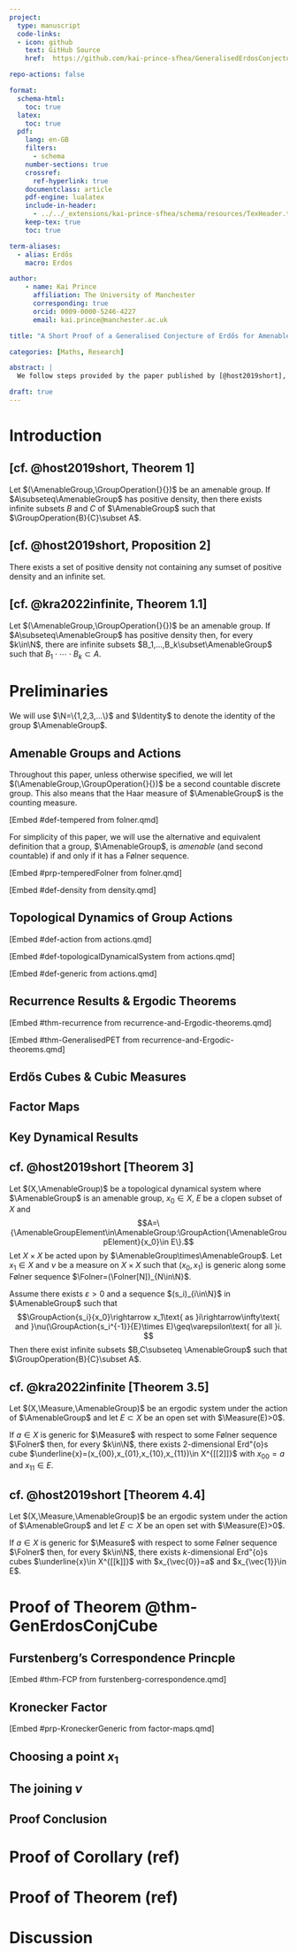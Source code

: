 ```yaml
---
project:
  type: manuscript
  code-links:
  - icon: github
    text: GitHub Source
    href:  https://github.com/kai-prince-sfhea/GeneralisedErdosConjecture/blob/main/ErdosConjecture.qmd

repo-actions: false

format:
  schema-html:
    toc: true
  latex:
    toc: true
  pdf:
    lang: en-GB
    filters:
      - schema
    number-sections: true
    crossref:
      ref-hyperlink: true
    documentclass: article
    pdf-engine: lualatex
    include-in-header:
      - ../../_extensions/kai-prince-sfhea/schema/resources/TexHeader.tex
    keep-tex: true
    toc: true

term-aliases:
  - alias: Erdős
    macro: Erdos

author:
    - name: Kai Prince
      affiliation: The University of Manchester
      corresponding: true
      orcid: 0009-0000-5246-4227
      email: kai.prince@manchester.ac.uk

title: "A Short Proof of a Generalised Conjecture of Erdős for Amenable Groups"

categories: [Maths, Research]

abstract: |
  We follow steps provided by the paper published by [@host2019short], 'A Short Proof of a Conjecture of Erdős Proved by Moreira, Richter and Robertson', as well as using the results provided by [@kra2022infinite], to generalise the proof of Erdős's conjecture for amenable groups. The main result that we aim to prove is: 'every positively dense subset of an amenable group contains the group sumset of $k$ infinite sets for every natural number $k$'.

draft: true
---
```


# Introduction

::: {#thm-GenErdosConjComb}
## [cf. @host2019short, Theorem 1]

Let $(\AmenableGroup,\GroupOperation{}{})$ be an amenable group. If $A\subseteq\AmenableGroup$ has positive density, then there exists infinite subsets $B$ and $C$ of $\AmenableGroup$ such that $\GroupOperation{B}{C}\subset A$.
:::

::: {#thm-GenErdosConjRel}
## [cf. @host2019short, Proposition 2]

There exists a set of positive density not containing any sumset of positive density and an infinite set.
:::

::: {#thm-GenNErdosConjComb}
## [cf. @kra2022infinite, Theorem 1.1]

Let $(\AmenableGroup,\GroupOperation{}{})$ be an amenable group. If $A\subseteq\AmenableGroup$ has positive density then, for every $k\in\N$, there are infinite subsets $B_1,...,B_k\subset\AmenableGroup$ such that $B_1\cdot\cdots\cdot B_k\subset A$.
:::

# Preliminaries

We will use $\N=\{1,2,3,...\}$ and $\Identity$ to denote the identity of the group $\AmenableGroup$.

## Amenable Groups and Actions

Throughout this paper, unless otherwise specified, we will let $(\AmenableGroup,\GroupOperation{}{})$ be a second countable discrete group. This also means that the Haar measure of $\AmenableGroup$ is the counting measure.

:::: {#def-FolnerSequenceDef}

[Embed #def-tempered from folner.qmd]

::::

For simplicity of this paper, we will use the alternative and equivalent definition that a group, $\AmenableGroup$, is *amenable* (and second countable) if and only if it has a Følner sequence.

:::: {#def-TemperedSequenceDef}

[Embed #prp-temperedFolner from folner.qmd]

::::

:::: {#def-DensityDef}

[Embed #def-density from density.qmd]

::::

## Topological Dynamics of Group Actions

:::: {#def-ActionDef}

[Embed #def-action from actions.qmd]

::::

:::: {#def-TopologicalDynamicSystemsDef}

[Embed #def-topologicalDynamicalSystem from actions.qmd]

::::

:::: {#def-GenericDef}

[Embed #def-generic from actions.qmd]

::::

## Recurrence Results & Ergodic Theorems

::: {#thm-BergelsonRecurrence}

[Embed #thm-recurrence from recurrence-and-Ergodic-theorems.qmd]

:::

::: {#thm-GeneralisedPET}

[Embed #thm-GeneralisedPET from recurrence-and-Ergodic-theorems.qmd]

:::

## Erdős Cubes & Cubic Measures

## Factor Maps

## Key Dynamical Results

::: {#thm-GenErdosConjDyn}
## cf. @host2019short [Theorem 3]

Let $(X,\AmenableGroup)$ be a topological dynamical system where $\AmenableGroup$ is an amenable group, $x_0\in X$, $E$ be a clopen subset of $X$ and
$$A=\{\AmenableGroupElement\in\AmenableGroup:\GroupAction{\AmenableGroupElement}{x_0}\in E\}.$$
Let $X\times X$ be acted upon by $\AmenableGroup\times\AmenableGroup$. Let $x_1\in X$ and $\nu$ be a measure on $X\times X$ such that $(x_0,x_1)$ is generic along some Følner sequence $\Folner=(\Folner[N])_{N\in\N}$.

Assume there exists $\varepsilon>0$ and a sequence $(s_i)_{i\in\N}$ in $\AmenableGroup$ such that
$$\GroupAction{s_i}{x_0}\rightarrow x_1\text{ as }i\rightarrow\infty\text{ and }\nu(\GroupAction{s_i^{-1}}{E}\times E)\geq\varepsilon\text{ for all }i. $$
Then there exist infinite subsets $B,C\subseteq \AmenableGroup$ such that $\GroupOperation{B}{C}\subset A$.

:::

::: {#thm-GenErdosConjCube}
## cf. @kra2022infinite [Theorem 3.5]

Let $(X,\Measure,\AmenableGroup)$ be an ergodic system under the action of $\AmenableGroup$ and let $E\subset X$ be an open set with $\Measure(E)>0$.

If $a\in X$ is generic for $\Measure$ with respect to some Følner sequence $\Folner$ then, for every $k\in\N$, there exists $2$-dimensional Erd\"{o}s cube $\underline{x}=(x_{00},x_{01},x_{10},x_{11})\in X^{[[2]]}$ with $x_{00}=a$ and $x_{11}\in E$.

:::

::: {#thm-GenNErdosConjCube}
## cf. @host2019short [Theorem 4.4]

Let $(X,\Measure,\AmenableGroup)$ be an ergodic system under the action of $\AmenableGroup$ and let $E\subset X$ be an open set with $\Measure(E)>0$.

If $a\in X$ is generic for $\Measure$ with respect to some Følner sequence $\Folner$ then, for every $k\in\N$, there exists $k$-dimensional Erd\"{o}s cubes $\underline{x}\in X^{[[k]]}$ with $x_{\vec{0}}=a$ and $x_{\vec{1}}\in E$.

:::

# Proof of Theorem @thm-GenErdosConjCube

## Furstenberg's Correspondence Princple

::: {#thm-Furstenberg}

[Embed #thm-FCP from furstenberg-correspondence.qmd]

:::

## Kronecker Factor

::: {#prp-KroneckerGeneric}

[Embed #prp-KroneckerGeneric from factor-maps.qmd]

:::

## Choosing a point $x_1$

## The joining $\nu$

## Proof Conclusion

# Proof of Corollary (ref)

# Proof of Theorem (ref)

# Discussion